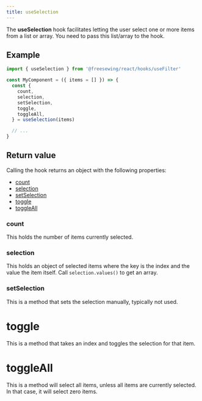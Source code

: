 ```yaml
---
title: useSelection
---
```



<DocusaurusDoc>

The **useSelection** hook facilitates letting the user select one or more items
from a list or array. You need to pass this list/array to the hook.

## Example

```js
import { useSelection } from '@freesewing/react/hooks/useFilter'

const MyComponent = ({ items = [] }) => {
  const {
    count,
    selection,
    setSelection,
    toggle,
    toggleAll,
  } = useSelection(items)

  // ...
}
```

## Return value

Calling the hook returns an object with the following properties:

- [count](#count)
- [selection](#selection)
- [setSelection](#setselection)
- [toggle](#toggle)
- [toggleAll](#toggleAll)

### count

This holds the number of items currently selected.

### selection

This holds an object of selected items where the key is the index and the value the item itself.
Call `selection.values()` to get an array.

### setSelection

This is a method that sets the selection manually, typically not used.

# toggle

This is a method that takes an index and toggles the selection for that item.

# toggleAll

This is a method will select all items, unless all items are currently
selected. In that case, it will select zero items.

</DocusaurusDoc>

